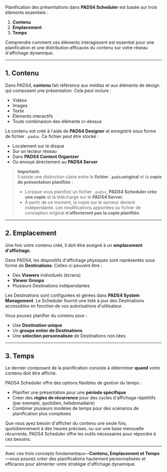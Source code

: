 Planification des présentations dans **PADS4 Scheduler** est basée sur trois éléments essentiels :

1. **Contenu**
2. **Emplacement**
3. **Temps**

Comprendre comment ces éléments interagissent est essentiel pour une planification et une distribution efficaces du contenu sur votre réseau d'affichage dynamique.

***

## 1. Contenu

Dans PADS4, **contenu** fait référence aux médias et aux éléments de design qui composent une présentation. Cela peut inclure :

* Vidéos
* Images
* Texte
* Éléments interactifs
* Toute combinaison des éléments ci-dessus

Le contenu est créé à l'aide de **PADS4 Designer** et enregistré sous forme de fichier `.padsx`. Ce fichier peut être stocké :

* Localement sur le disque
* Sur un lecteur réseau
* Dans **PADS4 Content Organizer**
* Ou envoyé directement au **PADS4 Server**

> **Important:**\
> Il existe une distinction claire entre le **fichier `.padsx`original** et la **copie de présentation planifiée** :
>
> * Lorsque vous planifiez un fichier `.padsx`, **PADS4 Scheduler crée une copie** et la télécharge sur le **PADS4 Server**.
> * À partir de ce moment, la copie sur le serveur devient indépendante. Les modifications apportées au fichier de conception original **n'affecteront pas la copie planifiée**.

***

## 2. Emplacement

Une fois votre contenu créé, il doit être assigné à un **emplacement d'affichage**.

Dans PADS4, les dispositifs d'affichage physiques sont représentés sous forme de **Destinations**. Celles-ci peuvent être :

* Des **Viewers** individuels (écrans)
* **Viewer Groups**
* Plusieurs Destinations indépendantes

Les Destinations sont configurées et gérées dans **PADS4 System Management**. Le Scheduler fournit une liste à jour des Destinations accessibles en fonction de vos autorisations d'utilisateur.

Vous pouvez planifier du contenu pour :

* Une **Destination unique**
* Un **groupe entier de Destinations**
* Une **sélection personnalisée** de Destinations non liées

***

## 3. Temps

Le dernier composant de la planification consiste à déterminer **quand** votre contenu doit être affiché.

PADS4 Scheduler offre des options flexibles de gestion du temps :

* Planifier une présentation pour une **période spécifique**
* Créer des **règles de récurrence** pour des cycles d'affichage répétitifs (par exemple, quotidien, hebdomadaire)
* Combiner plusieurs modèles de temps pour des scénarios de planification plus complexes

Que vous ayez besoin d'afficher du contenu une seule fois, quotidiennement à des heures précises, ou sur une base mensuelle récurrente, PADS4 Scheduler offre les outils nécessaires pour répondre à ces besoins.

***

Avec ces trois concepts fondamentaux—**Contenu, Emplacement et Temps**—vous pouvez créer des planifications hautement personnalisées et efficaces pour alimenter votre stratégie d'affichage dynamique.
